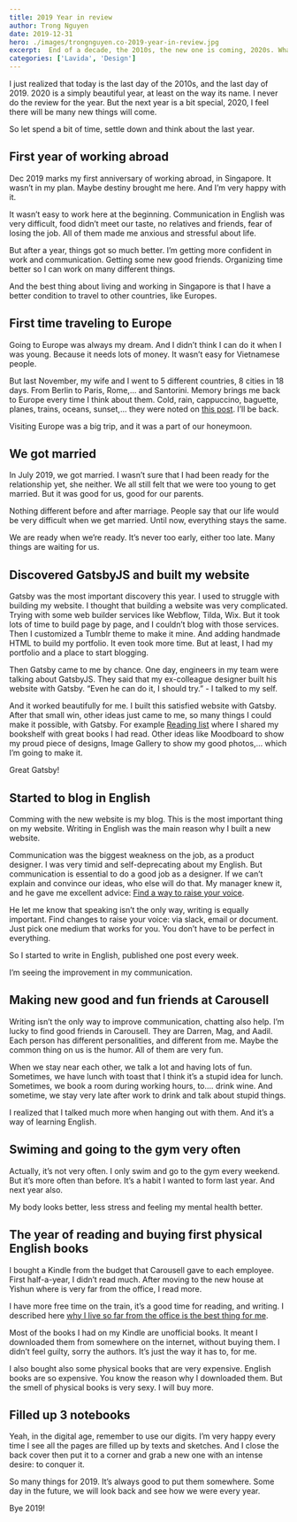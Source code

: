 ```yaml
---
title: 2019 Year in review
author: Trong Nguyen
date: 2019-12-31
hero: ./images/trongnguyen.co-2019-year-in-review.jpg
excerpt:  End of a decade, the 2010s, the new one is coming, 2020s. What had passed last year?
categories: ['Lavida', 'Design']
---
```


I just realized that today is the last day of the 2010s, and the last day of 2019. 2020 is a simply beautiful year, at least on the way its name. I never do the review for the year. But the next year is a bit special, 2020, I feel there will be many new things will come.

So let spend a bit of time, settle down and think about the last year.

## First year of working abroad
Dec 2019 marks my first anniversary of working abroad, in Singapore. It wasn’t in my plan. Maybe destiny brought me here. And I’m very happy with it.

It wasn’t easy to work here at the beginning. Communication in English was very difficult, food didn’t meet our taste, no relatives and friends, fear of losing the job. All of them made me anxious and stressful about life.

But after a year, things got so much better. I’m getting more confident in work and communication. Getting some new good friends. Organizing time better so I can work on many different things.

And the best thing about living and working in Singapore is that I have a better condition to travel to other countries, like Europes.

## First time traveling to Europe
Going to Europe was always my dream. And I didn’t think I can do it when I was young. Because it needs lots of money. It wasn’t easy for Vietnamese people.

But last November, my wife and I went to 5 different countries, 8 cities in 18 days. From Berlin to Paris, Rome,… and Santorini. Memory brings me back to Europe every time I think about them. Cold, rain, cappuccino, baguette, planes, trains, oceans, sunset,… they were noted on [this post](https://trongnguyen.co/our-europe-trip-2019-whole-journey-review). I’ll be back.

Visiting Europe was a big trip, and it was a part of our honeymoon.

## We got married
In July 2019, we got married. I wasn’t sure that I had been ready for the relationship yet, she neither. We all still felt that we were too young to get married. But it was good for us, good for our parents.

Nothing different before and after marriage. People say that our life would be very difficult when we get married. Until now, everything stays the same.

We are ready when we’re ready. It’s never too early, either too late. Many things are waiting for us.

## Discovered GatsbyJS and built my website
Gatsby was the most important discovery this year. I used to struggle with building my website. I thought that building a website was very complicated. Trying with some web builder services like Webflow, Tilda, Wix. But it took lots of time to build page by page, and I couldn’t blog with those services. Then I customized a Tumblr theme to make it mine. And adding handmade HTML to build my portfolio. It even took more time. But at least, I had my portfolio and a place to start blogging.

Then Gatsby came to me by chance. One day, engineers in my team were talking about GatsbyJS. They said that my ex-colleague designer built his website with Gatsby. “Even he can do it, I should try.” - I talked to my self.

And it worked beautifully for me. I built this satisfied website with Gatsby. After that small win, other ideas just came to me, so many things I could make it possible, with Gatsby. For example [Reading list](https://trongnguyen.co/books-for-product-designers) where I shared my bookshelf with great books I had read. Other ideas like Moodboard to show my proud piece of designs, Image Gallery to show my good photos,… which I’m going to make it.

Great Gatsby!

## Started to blog in English
Comming with the new website is my blog. This is the most important thing on my website. Writing in English was the main reason why I built a new website.

Communication was the biggest weakness on the job, as a product designer. I was very timid and self-deprecating about my English. But communication is essential to do a good job as a designer. If we can’t explain and convince our ideas, who else will do that. My manager knew it, and he gave me excellent advice: [Find a way to raise your voice](https://trongnguyen.co/find-a-way-to-raise-your-voice).

He let me know that speaking isn’t the only way, writing is equally important. Find changes to raise your voice: via slack, email or document. Just pick one medium that works for you. You don’t have to be perfect in everything.

So I started to write in English, published one post every week.

I’m seeing the improvement in my communication.


## Making new good and fun friends at Carousell
Writing isn’t the only way to improve communication, chatting also help. I’m lucky to find good friends in Carousell. They are Darren, Mag, and Aadil. Each person has different personalities, and different from me. Maybe the common thing on us is the humor. All of them are very fun.

When we stay near each other, we talk a lot and having lots of fun. Sometimes, we have lunch with toast that I think it’s a stupid idea for lunch. Sometimes, we book a room during working hours, to…. drink wine. And sometime, we stay very late after work to drink and talk about stupid things.

I realized that I talked much more when hanging out with them. And it’s a way of learning English.

## Swiming and going to the gym very often
Actually, it’s not very often. I only swim and go to the gym every weekend. But it’s more often than before. It’s a habit I wanted to form last year. And next year also.

My body looks better, less stress and feeling my mental health better.

## The year of reading and buying first physical English books
I bought a Kindle from the budget that Carousell gave to each employee. First half-a-year, I didn’t read much. After moving to the new house at Yishun where is very far from the office, I read more.

I have more free time on the train, it’s a good time for reading, and writing. I described here [why I live so far from the office is the best thing for me](https://trongnguyen.co/why-i-live-so-far-from-the-office).

Most of the books I had on my Kindle are unofficial books. It meant I downloaded them from somewhere on the internet, without buying them. I didn’t feel guilty, sorry the authors. It’s just the way it has to, for me.

I also bought also some physical books that are very expensive. English books are so expensive. You know the reason why I downloaded them. But the smell of physical books is very sexy. I will buy more.


## Filled up 3 notebooks
Yeah, in the digital age, remember to use our digits. I’m very happy every time I see all the pages are filled up by texts and sketches. And I close the back cover then put it to a corner and grab a new one with an intense desire: to conquer it.


So many things for 2019. It’s always good to put them somewhere. Some day in the future, we will look back and see how we were every year.

Bye 2019!